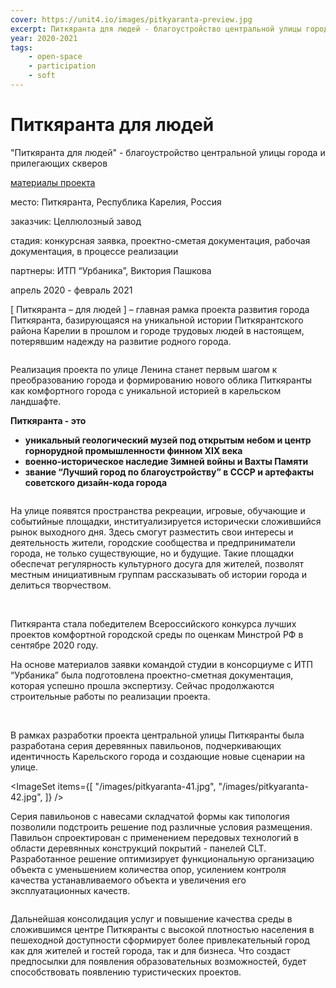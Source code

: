 ```yaml
---
cover: https://unit4.io/images/pitkyaranta-preview.jpg
excerpt: Питкяранта для людей - благоустройство центральной улицы города и прилегающих скверов
year: 2020-2021
tags:
    - open-space
    - participation
    - soft
---
```

# Питкяранта для людей

<Flex>
<div>

"Питкяранта для людей" - благоустройство центральной улицы города и прилегающих скверов

[материалы проекта](https://disk.yandex.ru/i/v7-ZaYrT3IFQvQ)
</div>

<div>
<p><BlackHighlight>место:</BlackHighlight> Питкяранта, Республика Карелия, Россия</p>

<p><BlackHighlight>заказчик:</BlackHighlight> Целлюлозный завод</p>

<p><BlackHighlight>стадия:</BlackHighlight> конкурсная заявка, проектно-сметая документация, рабочая документация, в процессе реализации</p>

<p><BlackHighlight>партнеры:</BlackHighlight> ИТП “Урбаника”, Виктория Пашкова</p>

апрель 2020 - февраль 2021
</div>
</Flex>


[ Питкяранта – для людей ] – главная рамка проекта развития города Питкяранта, базирующаяся на уникальной истории Питкярантского района Карелии в прошлом и городе трудовых людей в настоящем, потерявшим надежду на развитие родного города. 

<Image src="/images/pitkyaranta-preview.jpg" alt="" /> 

 
Реализация проекта по улице Ленина станет первым шагом к преобразованию города и формированию нового облика Питкяранты как комфортного города с уникальной историей в карельском ландшафте.


**Питкяранта - это** 

- **уникальный геологический музей под открытым небом и центр горнорудной промышленности финном XIX века**
- **военно-историческое наследие Зимней войны и Вахты Памяти**
- **звание “Лучший город по благоустройству” в СССР и артефакты советского дизайн-кода города**

<WideBlock>
<Image src="/images/pitkyaranta-1.jpg" alt="" />
</WideBlock>

На улице появятся пространства рекреации, игровые, обучающие и событийные площадки, институализируется исторически сложившийся рынок выходного дня. Здесь смогут разместить свои интересы и деятельность жители, городские сообщества и предприниматели города, не только существующие, но и будущие. Такие площадки обеспечат регулярность культурного досуга для жителей, позволят местным инициативным группам рассказывать об истории города и делиться творчеством. 

<Carousel> 
    <Image src="/images/pitkyaranta-21.jpg" alt="" />
    <Image src="/images/pitkyaranta-22.jpg" alt="" />
</Carousel>

Питкяранта стала победителем Всероссийского конкурса лучших проектов комфортной городской среды по оценкам Минстрой РФ в сентябре 2020 году.
 
На основе материалов заявки командой студии в консорциуме с ИТП “Урбаника” была подготовлена проектно-сметная документация, которая успешно прошла экспертизу.
Сейчас продолжаются строительные работы по реализации проекта.

<Carousel>
    <Image src="/images/pitkyaranta-31.jpg" alt="" />
    <Image src="/images/pitkyaranta-32.jpg" alt="" />
</Carousel>

В рамках разработки проекта центральной улицы Питкяранты была разработана
серия деревянных павильонов, подчеркивающих идентичность Карельского города и создающие новые сценарии на улице. 

<ImageSet
    items={[
        "/images/pitkyaranta-41.jpg",
        "/images/pitkyaranta-42.jpg",
    ]}
/>

Серия павильонов с навесами складчатой формы как типология позволили подстроить решение под различные условия размещения. Павильон спроектирован с применением передовых технологий в области деревянных конструкций покрытий - панелей CLT. Разработанное решение оптимизирует функциональную организацию объекта с уменьшением количества опор, усилением контроля качества устанавливаемого объекта и увеличения его эксплуатационных качеств.

<WideBlock>
    <Image src="/images/pitkyaranta-5.jpg" alt="" />
</WideBlock>

Дальнейшая консолидация услуг и повышение качества среды в сложившимся центре Питкяранты с высокой плотностью населения в пешеходной доступности сформирует более привлекательный город как для жителей и гостей города, так и для бизнеса. Что создаст предпосылки для появления образовательных возможностей, будет способствовать появлению туристических проектов.
